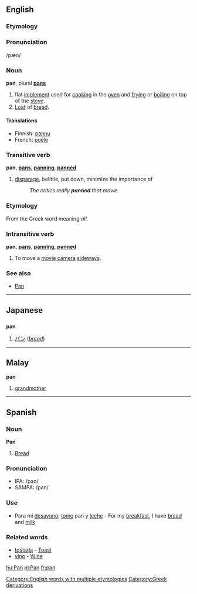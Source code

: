 ==English==
===Etymology===
{{substub}}

===Pronunciation===
/pæn/

===Noun===
'''pan''', plural '''[[pans]]'''

# flat [[implement]] used for [[cooking]] in the [[oven]] and [[frying]] or [[boiling]] on top of the [[stove]].
# [[Loaf]] of [[bread]].

====Translations====
*Finnish: [[pannu]]
*French: [[poêle]]

===Transitive verb===
'''pan''', '''[[pans]]''', '''[[panning]]''', '''[[panned]]'''

# [[disparage]], belittle, put down, minimize the importance of
#: ''The critics really '''panned''' that movie.''

===Etymology===
From the Greek word meaning ''all''.

===Intransitive verb===
'''pan''', '''[[pans]]''', '''[[panning]]''', '''[[panned]]'''

# To move a [[movie camera]] [[sideways]].

===See also===
*[[Pan]]

----

== Japanese ==
=== {{Romaji}} ===
'''pan'''

# [[パン]] (''[[bread]]'')

----

==Malay==
'''pan'''

# [[grandmother]]

----

==Spanish==

===Noun===

'''Pan'''

#[[Bread]]

===Pronunciation===
*IPA: /pan/
*SAMPA: /pan/

===Use===

*Para mi [[desayuno]], [[tomar|tomo]] pan y [[leche]] - For my [[breakfast]], I have [[bread]] and [[milk]]

===Related words===

*[[tostada]] - [[Toast]]
*[[vino]] - [[Wine]]


[[hu:Pan]]
[[pl:Pan]]
[[fr:pan]]
[[Category:English words with multiple etymologies]]
[[Category:Greek derivations]]